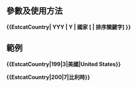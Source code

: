 <includeonly><!-- 在這裡加入模板的保護標識 --></includeonly><noinclude>{{Documentation subpage}}</noinclude>
<!-- 在本行下編輯模板說明 -->
== 參數及使用方法 ==
'''<nowiki>{{EstcatCountry| YYY | Y | 國家 [ | 排序關鍵字] }}</nowiki>'''
== 範例 ==
'''<nowiki>{{EstcatCountry|199|3|美國|United States}}</nowiki>'''

'''<nowiki>{{EstcatCountry|200|7|比利時}}</nowiki>'''